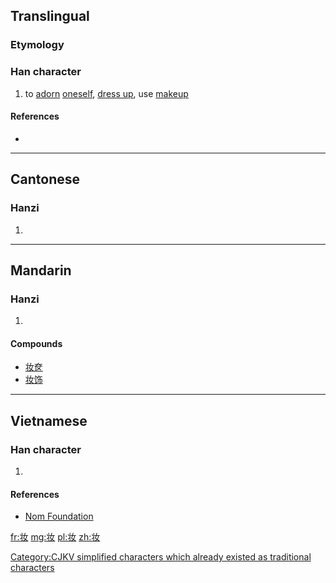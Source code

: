 {{xsee|[[妝]]|[[粧]]''' (different character in Japan)''' }}

==Translingual==

===Etymology===
{{Han simp|妝|f=爿|t=丬}}

===Han character===
{{Han char|rn=38|rad=女|as=03|sn=6|four=|canj=中一女 (LMV)|ids=⿰[[丬]][[女]]}}

# to [[adorn]] [[oneself]], [[dress up]], use [[makeup]]

====References====
* {{Han ref|kx=0256.041|hdz=21027.070|uh=5986|ud=22918}}

----

==Cantonese==

===Hanzi===
{{yue-hanzi|jyut=zong1|y=jong1|tra=妝}}

# {{defn|lang=yue|sort=女03}}

----

==Mandarin==

===Hanzi===
{{cmn-hanzi|tra=妝|pin=[[zhuāng]] ([[zhuang1]])|wg=chuang<sup>1</sup>}}

# {{defn|lang=cmn|sort=女03}}

====Compounds====
* [[妆奁]]
* [[妆饰]]

----

==Vietnamese==

===Han character===
{{vi-hantu|[[trang]]|rs=女03}}

# {{defn|lang=vi|sort=女03}}

====References====
*[http://nomfoundation.org/common/nom_details.php?codepoint=5986 Nom Foundation]

[[Category:CJKV simplified characters which already existed as traditional characters]]

[[fr:妆]]
[[mg:妆]]
[[pl:妆]]
[[zh:妆]]